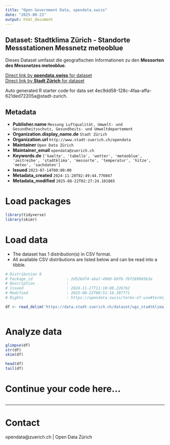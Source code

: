 ```yaml
---
title: "Open Government Data, opendata.swiss"
date: "2025-08-23"
output: html_document
---
```


## Dataset: Stadtklima Zürich - Standorte Messstationen Messnetz meteoblue


Dieses Dataset umfasst die geografischen Informationen zu den **Messorten des Messnetzes meteoblue**.


[Direct link by **opendata.swiss** for dataset](https://opendata.swiss/de/dataset/stadtklima-zurich-standorte-messstationen-messnetz-meteoblue)<br>
[Direct link by **Stadt Zürich** for dataset](https://data.stadt-zuerich.ch/dataset/ugz_stadtklima_zuerich_messorte_messnetz_meteoblue)

Auto generated R starter code for data set 4ec9dd58-128c-4faa-affa-621ded72205a@stadt-zurich.

## Metadata

- **Publisher.name** `Messung Luftqualität, Umwelt- und Gesundheitsschutz, Gesundheits- und Umweltdepartement`
- **Organization.display_name.de** `Stadt Zürich`
- **Organization.url** `http://www.stadt-zuerich.ch/opendata`
- **Maintainer** `Open Data Zürich`
- **Maintainer_email** `opendata@zuerich.ch`
- **Keywords.de** `['kaelte', 'tabelle', 'wetter', 'meteoblue', 'zeitreihe', 'stadtklima', 'messorte', 'temperatur', 'hitze', 'meteo', 'sachdaten']`
- **Issued** `2023-07-14T00:00:00`
- **Metadata_created** `2024-11-28T02:49:44.776047`
- **Metadata_modified** `2025-08-22T02:27:24.101865`


# Load packages

```r

library(tidyverse)
library(skimr)

```

# Load data

-   The dataset has 1 distribution(s) in CSV format.
-   All available CSV distributions are listed below and can be read into a tibble.

```r

# Distribution 0
# Package_id               : 2d526d74-aba7-4960-b9f6-7bf269945b3e
# Description              : 
# Issued                   : 2024-11-27T11:18:08.226762
# Modified                 : 2025-08-22T00:51:16.397771
# Rights                   : https://opendata.swiss/terms-of-use#terms_open

df <- read_delim('https://data.stadt-zuerich.ch/dataset/ugz_stadtklima_zuerich_messorte_messnetz_meteoblue/download/ugz_stadtklima_zuerich_messorte_messnetz_meteoblue.csv')



```

# Analyze data

```r

glimpse(df)
str(df)
skim(df)

head(df)
tail(df)

```

# Continue your code here...

```r

```

------------------------------------------------------------------------

# Contact

opendata@zuerich.ch | Open Data Zürich
